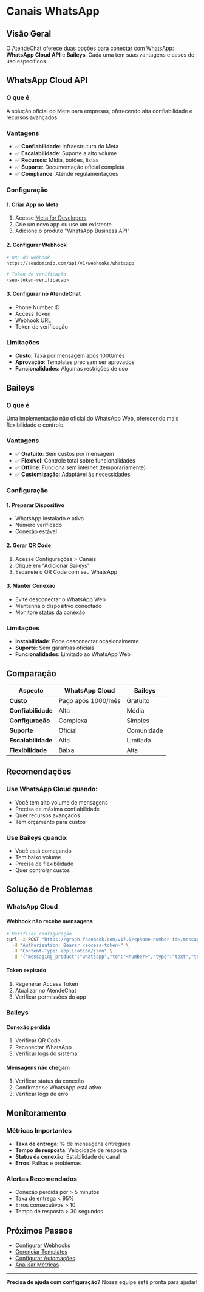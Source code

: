 # Canais WhatsApp

## Visão Geral

O AtendeChat oferece duas opções para conectar com WhatsApp: **WhatsApp Cloud API** e **Baileys**. Cada uma tem suas vantagens e casos de uso específicos.

## WhatsApp Cloud API

### O que é
A solução oficial do Meta para empresas, oferecendo alta confiabilidade e recursos avançados.

### Vantagens
- ✅ **Confiabilidade**: Infraestrutura do Meta
- ✅ **Escalabilidade**: Suporte a alto volume
- ✅ **Recursos**: Mídia, botões, listas
- ✅ **Suporte**: Documentação oficial completa
- ✅ **Compliance**: Atende regulamentações

### Configuração

#### 1. Criar App no Meta
1. Acesse [Meta for Developers](https://developers.facebook.com/)
2. Crie um novo app ou use um existente
3. Adicione o produto "WhatsApp Business API"

#### 2. Configurar Webhook
```bash
# URL do webhook
https://seudominio.com/api/v1/webhooks/whatsapp

# Token de verificação
<seu-token-verificacao>
```

#### 3. Configurar no AtendeChat
- Phone Number ID
- Access Token
- Webhook URL
- Token de verificação

### Limitações
- **Custo**: Taxa por mensagem após 1000/mês
- **Aprovação**: Templates precisam ser aprovados
- **Funcionalidades**: Algumas restrições de uso

## Baileys

### O que é
Uma implementação não oficial do WhatsApp Web, oferecendo mais flexibilidade e controle.

### Vantagens
- ✅ **Gratuito**: Sem custos por mensagem
- ✅ **Flexível**: Controle total sobre funcionalidades
- ✅ **Offline**: Funciona sem internet (temporariamente)
- ✅ **Customização**: Adaptável às necessidades

### Configuração

#### 1. Preparar Dispositivo
- WhatsApp instalado e ativo
- Número verificado
- Conexão estável

#### 2. Gerar QR Code
1. Acesse Configurações > Canais
2. Clique em "Adicionar Baileys"
3. Escaneie o QR Code com seu WhatsApp

#### 3. Manter Conexão
- Evite desconectar o WhatsApp Web
- Mantenha o dispositivo conectado
- Monitore status da conexão

### Limitações
- **Instabilidade**: Pode desconectar ocasionalmente
- **Suporte**: Sem garantias oficiais
- **Funcionalidades**: Limitado ao WhatsApp Web

## Comparação

| Aspecto | WhatsApp Cloud | Baileys |
|---------|----------------|---------|
| **Custo** | Pago após 1000/mês | Gratuito |
| **Confiabilidade** | Alta | Média |
| **Configuração** | Complexa | Simples |
| **Suporte** | Oficial | Comunidade |
| **Escalabilidade** | Alta | Limitada |
| **Flexibilidade** | Baixa | Alta |

## Recomendações

### Use WhatsApp Cloud quando:
- Você tem alto volume de mensagens
- Precisa de máxima confiabilidade
- Quer recursos avançados
- Tem orçamento para custos

### Use Baileys quando:
- Você está começando
- Tem baixo volume
- Precisa de flexibilidade
- Quer controlar custos

## Solução de Problemas

### WhatsApp Cloud

#### Webhook não recebe mensagens
```bash
# Verificar configuração
curl -X POST "https://graph.facebook.com/v17.0/<phone-number-id>/messages" \
  -H "Authorization: Bearer <access-token>" \
  -H "Content-Type: application/json" \
  -d '{"messaging_product":"whatsapp","to":"<number>","type":"text","text":{"body":"Teste"}}'
```

#### Token expirado
1. Regenerar Access Token
2. Atualizar no AtendeChat
3. Verificar permissões do app

### Baileys

#### Conexão perdida
1. Verificar QR Code
2. Reconectar WhatsApp
3. Verificar logs do sistema

#### Mensagens não chegam
1. Verificar status da conexão
2. Confirmar se WhatsApp está ativo
3. Verificar logs de erro

## Monitoramento

### Métricas Importantes
- **Taxa de entrega**: % de mensagens entregues
- **Tempo de resposta**: Velocidade de resposta
- **Status da conexão**: Estabilidade do canal
- **Erros**: Falhas e problemas

### Alertas Recomendados
- Conexão perdida por > 5 minutos
- Taxa de entrega < 95%
- Erros consecutivos > 10
- Tempo de resposta > 30 segundos

## Próximos Passos

- [Configurar Webhooks](/help/webhooks)
- [Gerenciar Templates](/help/templates-whatsapp)
- [Configurar Automações](/help/automacoes)
- [Analisar Métricas](/help/metricas-canais)

---

**Precisa de ajuda com configuração?** Nossa equipe está pronta para ajudar!
